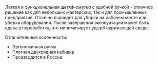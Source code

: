 Легкая и функциональная *щеткф-сметка* с удобной ручкой - отличное решение как для небольших мастерских, так и для промышленных предприятий. Отлично подойдет для уборки на рабочем месте или уборки оборудования. После завершения эксплуатации может быть сдана в переработку, что минимизирует ущерб окружающей среде.

Отличительные особенности:
- Эргономичная ручка
- Плотная двухрядная набивка
- Производится в России